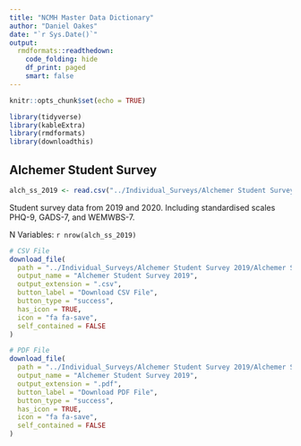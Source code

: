 ---
title: "NCMH Master Data Dictionary"
author: "Daniel Oakes"
date: "`r Sys.Date()`"
output: 
  rmdformats::readthedown:
    code_folding: hide
    df_print: paged
    smart: false
---

```{r setup, include = FALSE}

knitr::opts_chunk$set(echo = TRUE)

library(tidyverse)
library(kableExtra)
library(rmdformats)
library(downloadthis)

```

## Alchemer Student Survey 

```{r, echo = FALSE}

alch_ss_2019 <- read.csv("../Individual_Surveys/Alchemer Student Survey 2019/Alchemer Student Survey 2019.csv")

```

Student survey data from 2019 and 2020. Including standardised scales PHQ-9, GADS-7, and WEMWBS-7. 

N Variables: `r nrow(alch_ss_2019)`

```{r, echo = FALSE}

# CSV File
download_file(
  path = "../Individual_Surveys/Alchemer Student Survey 2019/Alchemer Student Survey 2019.csv",
  output_name = "Alchemer Student Survey 2019",
  output_extension = ".csv",
  button_label = "Download CSV File",
  button_type = "success",
  has_icon = TRUE,
  icon = "fa fa-save",
  self_contained = FALSE
)

# PDF File
download_file(
  path = "../Individual_Surveys/Alchemer Student Survey 2019/Alchemer Student Survey 2019.pdf",
  output_name = "Alchemer Student Survey 2019",
  output_extension = ".pdf",
  button_label = "Download PDF File",
  button_type = "success",
  has_icon = TRUE,
  icon = "fa fa-save",
  self_contained = FALSE
)

```





